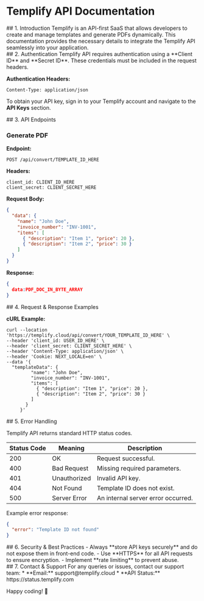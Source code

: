 # Templify API Documentation

<div id='introduction'>
## 1. Introduction
Templify is an API-first SaaS that allows developers to create and manage templates and generate PDFs dynamically. This documentation provides the necessary details to integrate the Templify API seamlessly into your application.
</div>

<div id='authentication'>
## 2. Authentication
Templify API requires authentication using a **Client ID** and **Secret ID**. These credentials must be included in the request headers.

**Authentication Headers:**
```
Content-Type: application/json
```

To obtain your API key, sign in to your Templify account and navigate to the **API Keys** section.
</div>

<div id='api-endpoints'>
## 3. API Endpoints

### **Generate PDF**

**Endpoint:**
```
POST /api/convert/TEMPLATE_ID_HERE
```

**Headers:**
```
client_id: CLIENT_ID_HERE
client_secret: CLIENT_SECRET_HERE
```

**Request Body:**
```json
{
  "data": {
    "name": "John Doe",
    "invoice_number": "INV-1001",
    "items": [
      { "description": "Item 1", "price": 20 },
      { "description": "Item 2", "price": 30 }
    ]
  }
}
```

**Response:**
```json
{
  data:PDF_DOC_IN_BYTE_ARRAY
}
```
</div>

<div id='request-response-examples'>
## 4. Request & Response Examples

**cURL Example:**
```
curl --location 'https://templify.cloud/api/convert/YOUR_TEMPLATE_ID_HERE' \
--header 'client_id: USER_ID_HERE' \
--header 'client_secret: CLIENT_SECRET_HERE' \
--header 'Content-Type: application/json' \
--header 'Cookie: NEXT_LOCALE=en' \
--data '{
  "templateData": {
         "name": "John Doe",
         "invoice_number": "INV-1001",
         "items": [
           { "description": "Item 1", "price": 20 },
           { "description": "Item 2", "price": 30 }
         ]
       }
     }'
```
</div>

<div id='error-handling'>
## 5. Error Handling

Templify API returns standard HTTP status codes.

| Status Code | Meaning      | Description |
|------------ |--------------|-------------|
| 200         | OK           | Request successful. |
| 400         | Bad Request  | Missing required parameters. |
| 401         | Unauthorized | Invalid API key. |
| 404         | Not Found    | Template ID does not exist. |
| 500         | Server Error | An internal server error occurred. |

Example error response:
```json
{
  "error": "Template ID not found"
}
```
</div>

<div id='security-best-practices'>
## 6. Security & Best Practices
- Always **store API keys securely** and do not expose them in front-end code.
- Use **HTTPS** for all API requests to ensure encryption.
- Implement **rate limiting** to prevent abuse.

</div>

<div id='contact-support'>
## 7. Contact & Support
For any queries or issues, contact our support team:
* **Email:** support@templify.cloud
* **API Status:** https://status.templify.com
</div>

Happy coding! 🚀